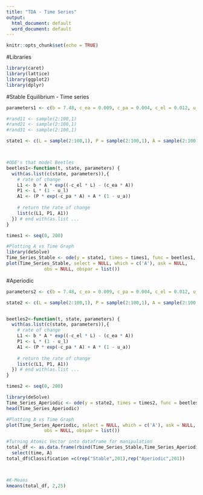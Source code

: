 ```yaml
---
title: "TDA - Time Series"
output:
  html_document: default
  word_document: default
---
```


```r
knitr::opts_chunk$set(echo = TRUE)
```

#Libraries
```r
library(caret)
library(lattice)
library(ggplot2)
library(dplyr)

```

#Stable Equilibrium - Time series
```r
parameters1 <- c(b = 7.48, c_ea = 0.009, c_pa = 0.004, c_el = 0.012, u_p = 0, u_l = 0.267, u_a = 0.73)

#rand11 <- sample(2:100,1)
#rand21 <- sample(2:100,1)
#rand31 <- sample(2:100,1)

state1 <- c(L = sample(2:100,1), P = sample(2:100,1), A = sample(2:100,1))



#ODE's that model Beetles
beetles1<-function(t, state, parameters) {
  with(as.list(c(state, parameters)),{
    # rate of change
    L1 <- b * A * exp((-c_el * L) - (c_ea * A))
    P1 <- L * (1 - u_l) 
    A1 <- (P * exp(-c_pa * A) + A * (1 - u_a)) 
    
    # return the rate of change
    list(c(L1, P1, A1))
  }) # end with(as.list ...
}

times1 <- seq(0, 200)

#Plotting A vs Time Graph
library(deSolve)
Time_Series_Stable <- ode(y = state1, times = times1, func = beetles1, parms = parameters1, method = "iteration")
plot(Time_Series_Stable, select = NULL, which = c('A'), ask = NULL,
              obs = NULL, obspar = list())
```
#Aperiodic 
```r
parameters2 <- c(b = 7.48, c_ea = 0.009, c_pa = 0.004, c_el = 0.012, u_p = 0, u_l = 0.267, u_a = 0.96)

state2 <- c(L = sample(2:100,1), P = sample(2:100,1), A = sample(2:100,1))


beetles2<-function(t, state, parameters) {
  with(as.list(c(state, parameters)),{
    # rate of change
    L1 <- b * A * exp((-c_el * L) - (c_ea * A))
    P1 <- L * (1 - u_l) 
    A1 <- (P * exp(-c_pa * A) + A * (1 - u_a)) 
    
    # return the rate of change
    list(c(L1, P1, A1))
  }) # end with(as.list ...
}

times2 <- seq(0, 200)

library(deSolve)
Time_Series_Aperiodic <- ode(y = state2, times = times2, func = beetles2, parms = parameters2, method = "iteration")
head(Time_Series_Aperiodic)

#Plotting A vs Time Graph
plot(Time_Series_Aperiodic, select = NULL, which = c('A'), ask = NULL,
              obs = NULL, obspar = list())

```

```r
#Turning Atomic Vector into dataframe for manipulation
total_df <- as.data.frame(rbind(Time_Series_Stable,Time_Series_Aperiodic)) %>%
  select(time, A)
total_df$Classification =c(rep("Stable",201),rep("Aperiodic",201))



#K-Means
kmeans(total_df, 2,25)

```




